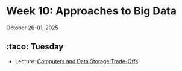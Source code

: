 # Week 10: Approaches to Big Data



October 26-01, 2025





## :taco: Tuesday

- Lecture: [Computers and Data Storage Trade-Offs](../slides/10-01-big-data-tradeoffs.qmd)





